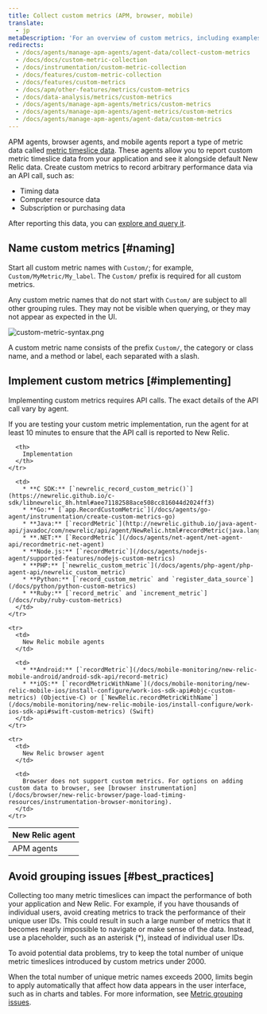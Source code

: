 ```yaml
---
title: Collect custom metrics (APM, browser, mobile)
translate:
  - jp
metaDescription: 'For an overview of custom metrics, including examples, best practices, and a quick reference by New Relic agent, start here.'
redirects:
  - /docs/agents/manage-apm-agents/agent-data/collect-custom-metrics
  - /docs/docs/custom-metric-collection
  - /docs/instrumentation/custom-metric-collection
  - /docs/features/custom-metric-collection
  - /docs/features/custom-metrics
  - /docs/apm/other-features/metrics/custom-metrics
  - /docs/data-analysis/metrics/custom-metrics
  - /docs/agents/manage-apm-agents/metrics/custom-metrics
  - /docs/agents/manage-apm-agents/agent-metrics/custom-metrics
  - /docs/agents/manage-apm-agents/agent-data/custom-metrics
---
```



APM agents, browser agents, and mobile agents report a type of metric data called [metric timeslice data](/docs/using-new-relic/data/understand-data/new-relic-data-types#timeslice-data). These agents allow you to report custom metric timeslice data from your application and see it alongside default New Relic data. Create custom metrics to record arbitrary performance data via an API call, such as:

* Timing data
* Computer resource data
* Subscription or purchasing data

After reporting this data, you can [explore and query it](/docs/query-your-data/nrql-new-relic-query-language/nrql-query-tutorials/query-apm-metric-timeslice-data-nrql).

## Name custom metrics [#naming]

Start all custom metric names with `Custom/`; for example, `Custom/MyMetric/My_label`. The `Custom/` prefix is required for all custom metrics.

Any custom metric names that do not start with `Custom/` are subject to all other grouping rules. They may not be visible when querying, or they may not appear as expected in the UI.

<img
  title="custom-metric-syntax.png"
  alt="custom-metric-syntax.png"
  src={apmCustomMetricSyntax}
/>

A custom metric name consists of the prefix `Custom/`, the category or class name, and a method or label, each separated with a slash.

## Implement custom metrics [#implementing]

Implementing custom metrics requires API calls. The exact details of the API call vary by agent.

<Callout variant="tip">
  If you are testing your custom metric implementation, run the agent for at least 10 minutes to ensure that the API call is reported to New Relic.
</Callout>

<table>
  <thead>
    <tr>
      <th style={{ width: "200px" }}>
        New Relic agent
      </th>

      <th>
        Implementation
      </th>
    </tr>
  </thead>

  <tbody>
    <tr>
      <td>
        APM agents
      </td>

      <td>
        * **C SDK:** [`newrelic_record_custom_metric()`](https://newrelic.github.io/c-sdk/libnewrelic_8h.html#aee71182588ace508cc816044d2024ff3)
        * **Go:** [`app.RecordCustomMetric`](/docs/agents/go-agent/instrumentation/create-custom-metrics-go)
        * **Java:** [`recordMetric`](http://newrelic.github.io/java-agent-api/javadoc/com/newrelic/api/agent/NewRelic.html#recordMetric(java.lang.String,%20float))
        * **.NET:** [`RecordMetric`](/docs/agents/net-agent/net-agent-api/recordmetric-net-agent)
        * **Node.js:** [`recordMetric`](/docs/agents/nodejs-agent/supported-features/nodejs-custom-metrics)
        * **PHP:** [`newrelic_custom_metric`](/docs/agents/php-agent/php-agent-api/newrelic_custom_metric)
        * **Python:** [`record_custom_metric` and `register_data_source`](/docs/python/python-custom-metrics)
        * **Ruby:** [`record_metric` and `increment_metric`](/docs/ruby/ruby-custom-metrics)
      </td>
    </tr>

    <tr>
      <td>
        New Relic mobile agents
      </td>

      <td>
        * **Android:** [`recordMetric`](/docs/mobile-monitoring/new-relic-mobile-android/android-sdk-api/record-metric)
        * **iOS:** [`recordMetricWithName`](/docs/mobile-monitoring/new-relic-mobile-ios/install-configure/work-ios-sdk-api#objc-custom-metrics) (Objective-C) or [`NewRelic.recordMetricWithName`](/docs/mobile-monitoring/new-relic-mobile-ios/install-configure/work-ios-sdk-api#swift-custom-metrics) (Swift)
      </td>
    </tr>

    <tr>
      <td>
        New Relic browser agent
      </td>

      <td>
        Browser does not support custom metrics. For options on adding custom data to browser, see [browser instrumentation](/docs/browser/new-relic-browser/page-load-timing-resources/instrumentation-browser-monitoring).
      </td>
    </tr>
  </tbody>
</table>

## Avoid grouping issues [#best_practices]

Collecting too many metric timeslices can impact the performance of both your application and New Relic. For example, if you have thousands of individual users, avoid creating metrics to track the performance of their unique user IDs. This could result in such a large number of metrics that it becomes nearly impossible to navigate or make sense of the data. Instead, use a placeholder, such as an asterisk (\*), instead of individual user IDs.

<Callout variant="important">
  To avoid potential data problems, try to keep the total number of unique metric timeslices introduced by custom metrics under 2000.
</Callout>

When the total number of unique metric names exceeds 2000, limits begin to apply automatically that affect how data appears in the user interface, such as in charts and tables. For more information, see [Metric grouping issues](/docs/features/metric-grouping-issues).
